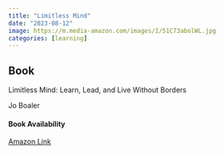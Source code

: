 ```yaml
---
title: "Limitless Mind"
date: "2023-08-12"
image: https://m.media-amazon.com/images/I/51C73abolWL.jpg
categories: [learning]
---
```


::: {.callout-tip icon="false"}
## Book

Limitless Mind: Learn, Lead, and Live Without Borders

Jo Boaler

#### Book Availability

[Amazon Link](https://www.amazon.com/Limitless-Mind-Learn-Without-Barriers/dp/0062851756/ref=asc_df_0062851756/?tag=hyprod-20&linkCode=df0&hvadid=533302342524&hvpos=&hvnetw=g&hvrand=5134133906699977934&hvpone=&hvptwo=&hvqmt=&hvdev=c&hvdvcmdl=&hvlocint=&hvlocphy=9031618&hvtargid=pla-1363183397265&psc=1)
:::
